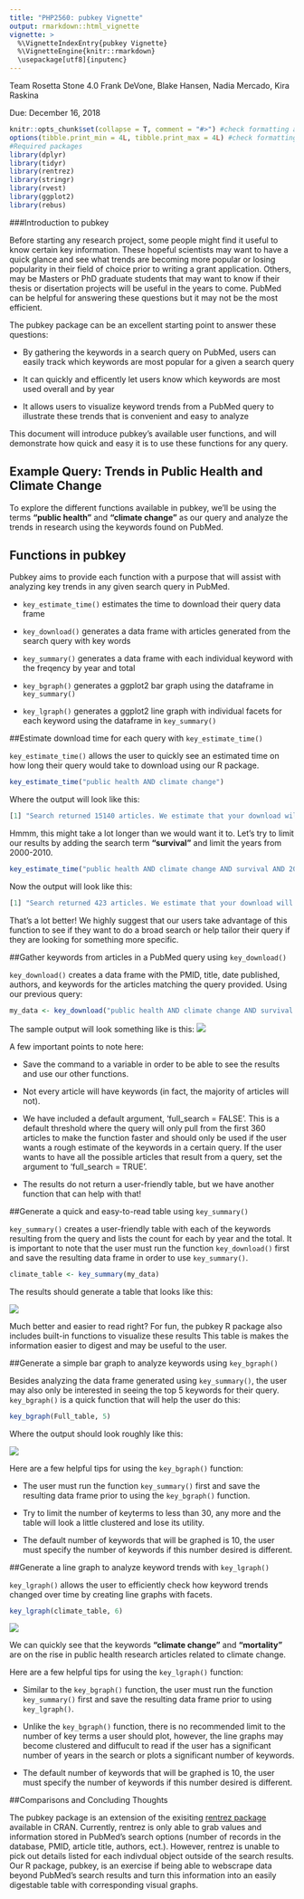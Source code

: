 ```yaml
---
title: "PHP2560: pubkey Vignette"
output: rmarkdown::html_vignette
vignette: >
  %\VignetteIndexEntry{pubkey Vignette}
  %\VignetteEngine{knitr::rmarkdown}
  \usepackage[utf8]{inputenc}
---
```

Team Rosetta Stone 4.0 
Frank DeVone, Blake Hansen, Nadia Mercado, Kira Raskina 

Due: December 16, 2018 

```r
knitr::opts_chunk$set(collapse = T, comment = "#>") #check formatting and delete if needed
options(tibble.print_min = 4L, tibble.print_max = 4L) #check formatting and delete if needed
#Required packages
library(dplyr)
library(tidyr)
library(rentrez)
library(stringr) 
library(rvest)
library(ggplot2)
library(rebus)
```

###Introduction to pubkey 

Before starting any research project, some people might find it useful to know certain key information. These hopeful scientists may want to have a quick glance and see what trends are becoming more popular or losing popularity in their field of choice prior to writing a grant application. Others, may be Masters or PhD graduate students that may want to know if their thesis or disertation projects will be useful in the years to come. PubMed can be helpful for answering these questions but it may not be the most efficient. 

The pubkey package can be an excellent starting point to answer these questions: 

* By gathering the keywords in a search query on PubMed, users can easily track which keywords are most popular for a given a search query

* It can quickly and efficently let users know which keywords are most used overall and by year

* It allows users to visualize keyword trends from a PubMed query to illustrate these trends that is convenient and easy to analyze

This document will introduce pubkey's available user functions, and will demonstrate how quick and easy it is to use these functions for any query. 

## Example Query: Trends in Public Health and Climate Change

To explore the different functions available in pubkey, we'll be using the terms **"public health"** and **"climate change"** as our query and analyze the trends in research using the keywords found on PubMed.

## Functions in pubkey

Pubkey aims to provide each function with a purpose that will assist with analyzing key trends in any given search query in PubMed. 

* `key_estimate_time()` estimates the time to download their query data frame 

* `key_download()` generates a data frame with articles generated from the search query with key words

* `key_summary()` generates a data frame with each individual keyword with the freqency by year and total

* `key_bgraph()` generates a ggplot2 bar graph using the dataframe in `key_summary()` 

* `key_lgraph()` generates a ggplot2 line graph with individual facets for each keyword using the dataframe in `key_summary()`


##Estimate download time for each query with `key_estimate_time()` 

`key_estimate_time()` allows the user to quickly see an estimated time on how long their query would take to download using our R package.

```r
key_estimate_time("public health AND climate change")
```

Where the output will look like this: 
```r
[1] "Search returned 15140 articles. We estimate that your download will take approximatley 188 minutes to complete. Please consider using the advanced search option at https://www.ncbi.nlm.nih.gov/pubmed/advanced to create a more concise search."
```

Hmmm, this might take a lot longer than we would want it to. Let's try to limit our results by adding the search term **"survival"** and limit the years from 2000-2010. 

```r
key_estimate_time("public health AND climate change AND survival AND 2000:2010[PDAT]")
```

Now the output will look like this: 
```r
[1] "Search returned 423 articles. We estimate that your download will take approximatley 5 minutes to complete."
```

That's a lot better! We highly suggest that our users take advantage of this function to see if they want to do a broad search or help tailor their query if they are looking for something more specific.  

##Gather keywords from articles in a PubMed query using `key_download()`

`key_download()` creates a data frame with the PMID, title, date published, authors, and keywords for the articles matching the query provided. Using our previous query: 

```r
my_data <- key_download("public health AND climate change AND survival AND 2000:2010[PDAT]", full_search = T)
```

The sample output will look something like is this: 
![](../example_data/sample_mydata_r.png)

A few important points to note here: 

* Save the command to a variable in order to be able to see the results and use our other functions.

* Not every article will have keywords (in fact, the majority of articles will not).

* We have included a default argument, 'full_search = FALSE'. This is a default threshold where the query will only pull from the first 360 articles to make the function faster and should only be used if the user wants a rough estimate of the keywords in a certain query. If the user wants to have all the possible articles that result from a query, set the argument to 'full_search = TRUE'. 

* The results do not return a user-friendly table, but we have another function that can help with that!

##Generate a quick and easy-to-read table using `key_summary()`

`key_summary()` creates a user-friendly table with each of the keywords resulting from the query and lists the count for each by year and the total. It is important to note that the user must run the function `key_download()` first and save the resulting data frame in order to use `key_summary()`.

```r
climate_table <- key_summary(my_data)
```

The results should generate a table that looks like this: 

![](../example_data/sample_final\ table_r.png)

Much better and easier to read right? For fun, the pubkey R package also includes built-in functions to visualize these results This table is makes the information easier to digest and may be useful to the user. 

##Generate a simple bar graph to analyze keywords using `key_bgraph()`

Besides analyzing the data frame generated using `key_summary()`, the user may also only be interested in seeing the top 5 keywords for their query. `key_bgraph()` is a quick function that will help the user do this: 

```r
key_bgraph(Full_table, 5)
```

Where the output should look roughly like this:

![](../example_data/sample_bar graph_r.png)


Here are a few helpful tips for using the `key_bgraph()` function: 

* The user must run the function `key_summary()` first and save the resulting data frame prior to using the `key_bgraph()` function.

* Try to limit the number of keyterms to less than 30, any more and the table will look a little clustered and lose its utility.

* The default number of keywords that will be graphed is 10, the user must specify the number of keywords if this number desired is different.

##Generate a line graph to analyze keyword trends with `key_lgraph()`

`key_lgraph()` allows the user to efficiently check how keyword trends changed over time by creating line graphs with facets.

```r
key_lgraph(climate_table, 6)
```

![](../example_data/sample_line graph_r.png)

We can quickly see that the keywords **"climate change"** and **"mortality"** are on the rise in public health research articles related to climate change. 

Here are a few helpful tips for using the `key_lgraph()` function: 

* Similar to the `key_bgraph()` function, the user must run the function `key_summary()` first and save the resulting data frame prior to using `key_lgraph()`. 

* Unlike the `key_bgraph()` function, there is no recommended limit to the number of key terms a user should plot, however, the line graphs may become clustered and diffucult to read if the user has a significant number of years in the search or plots a significant number of keywords.

* The default number of keywords that will be graphed is 10, the user must specify the number of keywords if this number desired is different.

##Comparisons and Concluding Thoughts

The pubkey package is an extension of the exisiting [rentrez package](https://cran.r-project.org/web/packages/rentrez/index.html) available in CRAN. Currently, rentrez is only able to grab values and information stored in PubMed's search options (number of records in the database, PMID, article title, authors, ect.). However, rentrez is unable to pick out details listed for each indivdual object outside of the search results. Our R package, pubkey, is an exercise if being able to webscrape data beyond PubMed's search results and turn this information into an easily digestable table with corresponding visual graphs.    
